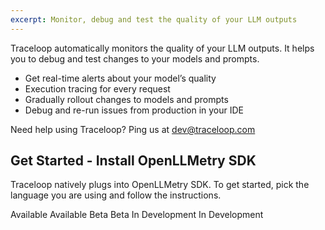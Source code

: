 ```yaml
---
excerpt: Monitor, debug and test the quality of your LLM outputs
---
```


Traceloop automatically monitors the quality of your LLM outputs. It helps you to debug and test changes to your models and prompts.

- Get real-time alerts about your model’s quality
- Execution tracing for every request
- Gradually rollout changes to models and prompts
- Debug and re-run issues from production in your IDE

Need help using Traceloop? Ping us at [dev@traceloop.com](mailto:dev@traceloop.com)

## Get Started - Install OpenLLMetry SDK

Traceloop natively plugs into OpenLLMetry SDK. To get started, pick the language you are using and follow the instructions.

<Cards>
  <Card
    title="Python"
    icon="fa-brands fa-python"
    href="/open-ll-metry/quick-start/python"
  >
    Available
  </Card>
  <Card
    title="Javascript / Typescript"
    icon="fa-brands fa-node"
    href="/open-ll-metry/quick-start/node-js"
  >
    Available
  </Card>
  <Card
    title="Go"
    icon="fa-brands fa-golang"
    href="/open-ll-metry/quick-start/go"
  >
    Beta
  </Card>
  <Card
    title="Ruby"
    icon="fa-regular fa-gem"
    href="/open-ll-metry/quick-start/ruby"
  >
    Beta
  </Card>
  <Card title="Java" icon="fa-brands fa-java">
    In Development
  </Card>
  <Card title="Elixir" icon="fa-regular fa-droplet">
    In Development
  </Card>
</Cards>
